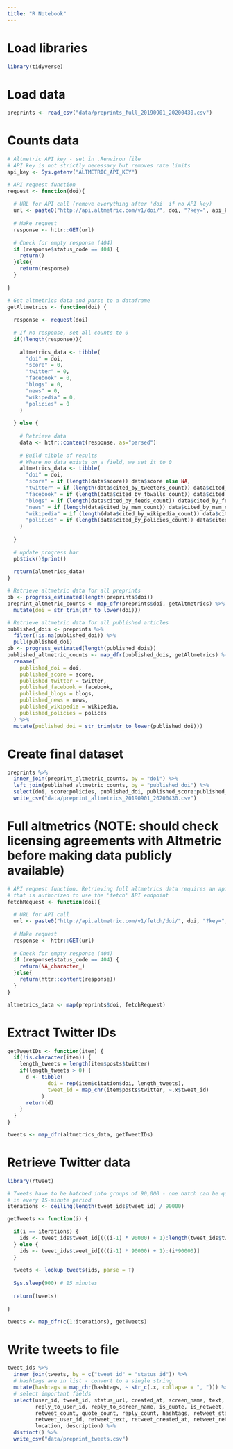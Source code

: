 ```yaml
---
title: "R Notebook"
---
```


# Load libraries

```r

library(tidyverse)

```

# Load data

```r

preprints <- read_csv("data/preprints_full_20190901_20200430.csv")

```

# Counts data

```r

# Altmetric API key - set in .Renviron file
# API key is not strictly necessary but removes rate limits
api_key <- Sys.getenv("ALTMETRIC_API_KEY")

# API request function
request <- function(doi){
  
  # URL for API call (remove everything after 'doi' if no API key)
  url <- paste0("http://api.altmetric.com/v1/doi/", doi, "?key=", api_key)
  
  # Make request
  response <- httr::GET(url)
  
  # Check for empty response (404)
  if (response$status_code == 404) { 
    return()
  }else{
    return(response)
  }
  
}

# Get altmetrics data and parse to a dataframe
getAltmetrics <- function(doi) {
  
  response <- request(doi)
  
  # If no response, set all counts to 0
  if(!length(response)){
    
    altmetrics_data <- tibble(
      "doi" = doi,
      "score" = 0,
      "twitter" = 0,
      "facebook" = 0,
      "blogs" = 0,
      "news" = 0,
      "wikipedia" = 0,
      "policies" = 0
    )
    
  } else {
    
    # Retrieve data
    data <- httr::content(response, as="parsed")
    
    # Build tibble of results
    # Where no data exists on a field, we set it to 0
    altmetrics_data <- tibble(
      "doi" = doi,
      "score" = if (length(data$score)) data$score else NA,
      "twitter" = if (length(data$cited_by_tweeters_count)) data$cited_by_tweeters_count else 0, 
      "facebook" = if (length(data$cited_by_fbwalls_count)) data$cited_by_fbwalls_count else 0, 
      "blogs" = if (length(data$cited_by_feeds_count)) data$cited_by_feeds_count else 0,
      "news" = if (length(data$cited_by_msm_count)) data$cited_by_msm_count else 0,
      "wikipedia" = if (length(data$cited_by_wikipedia_count)) data$cited_by_wikipedia_count else 0,
      "policies" = if (length(data$cited_by_policies_count)) data$cited_by_policies_count else 0
    )
  
  }
  
  # update progress bar
  pb$tick()$print()
  
  return(altmetrics_data)
}

# Retrieve altmetric data for all preprints
pb <- progress_estimated(length(preprints$doi))
preprint_altmetric_counts <- map_dfr(preprints$doi, getAltmetrics) %>%
  mutate(doi = str_trim(str_to_lower(doi)))

# Retrieve altmetric data for all published articles
published_dois <- preprints %>% 
  filter(!is.na(published_doi)) %>% 
  pull(published_doi)
pb <- progress_estimated(length(published_dois))
published_altmetric_counts <- map_dfr(published_dois, getAltmetrics) %>%
  rename(
    published_doi = doi,
    published_score = score,
    published_twitter = twitter,
    published_facebook = facebook,
    published_blogs = blogs,
    published_news = news,
    published_wikipedia = wikipedia,
    published_policies = polices
  ) %>%
  mutate(published_doi = str_trim(str_to_lower(published_doi)))

```

# Create final dataset

```r

preprints %>%
  inner_join(preprint_altmetric_counts, by = "doi") %>%
  left_join(published_altmetric_counts, by = "published_doi") %>%
  select(doi, score:policies, published_doi, published_score:published_policies) %>%
  write_csv("data/preprint_altmetrics_20190901_20200430.csv")

```

# Full altmetrics (NOTE: should check licensing agreements with Altmetric before making data publicly available)

```r

# API request function. Retrieving full altmetrics data requires an api key 
# that is authorized to use the 'fetch' API endpoint
fetchRequest <- function(doi){
  
  # URL for API call 
  url <- paste0("http://api.altmetric.com/v1/fetch/doi/", doi, "?key=", api_key)
  
  # Make request
  response <- httr::GET(url)
  
  # Check for empty response (404)
  if (response$status_code == 404) { 
    return(NA_character_)
  }else{
    return(httr::content(response))
  }
}

altmetrics_data <- map(preprints$doi, fetchRequest)

```

# Extract Twitter IDs

```r

getTweetIDs <- function(item) {
  if(!is.character(item)) {
    length_tweets = length(item$posts$twitter)
    if(length_tweets > 0) {
      d <- tibble(
             doi = rep(item$citation$doi, length_tweets),
             tweet_id = map_chr(item$posts$twitter, ~.x$tweet_id)
           )
      return(d)
    }
  }
}

tweets <- map_dfr(altmetrics_data, getTweetIDs)

```

# Retrieve Twitter data

```r

library(rtweet)

# Tweets have to be batched into groups of 90,000 - one batch can be queried
# in every 15-minute period
iterations <- ceiling(length(tweet_ids$tweet_id) / 90000)

getTweets <- function(i) {

  if(i == iterations) {
    ids <- tweet_ids$tweet_id[(((i-1) * 90000) + 1):length(tweet_ids$tweet_id)]
  } else {
    ids <- tweet_ids$tweet_id[(((i-1) * 90000) + 1):(i*90000)]
  }
  
  tweets <- lookup_tweets(ids, parse = T)
  
  Sys.sleep(900) # 15 minutes
  
  return(tweets)
  
}

tweets <- map_dfr(c(1:iterations), getTweets)

```

# Write tweets to file

```r

tweet_ids %>%
  inner_join(tweets, by = c("tweet_id" = "status_id")) %>%
  # hashtags are in list - convert to a single string
  mutate(hashtags = map_chr(hashtags, ~ str_c(.x, collapse = ", "))) %>%
  # select important fields
  select(user_id, tweet_id, status_url, created_at, screen_name, text, reply_to_status_id,
         reply_to_user_id, reply_to_screen_name, is_quote, is_retweet, favorite_count,
         retweet_count, quote_count, reply_count, hashtags, retweet_status_id,
         retweet_user_id, retweet_text, retweet_created_at, retweet_retweet_count, followers_count,
         location, description) %>%
  distinct() %>%
  write_csv("data/preprint_tweets.csv")

```


